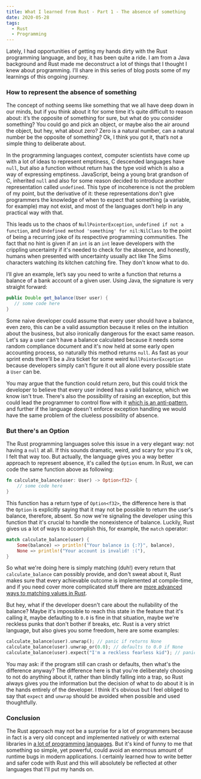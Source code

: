 ```yaml
---
title: What I learned from Rust - Part 1 - The absence of something
date: 2020-05-28
tags:
  - Rust
  - Programming
---
```


Lately, I had opportunities of getting my hands dirty with the Rust programming language, and boy, it has been quite a ride. I am from a Java background and Rust made me deconstruct a lot of things that I thought I knew about programming. I’ll share in this series of blog posts some of my learnings of this ongoing journey.

### How to represent the absence of something

The concept of nothing seems like something that we all have deep down in our minds, but if you think about it for some time it’s quite difficult to reason about: it’s the opposite of something for sure, but what do you consider something? You could go and pick an object, or maybe also the air around the object, but hey, what about zero? Zero is a natural number, can a natural number be the opposite of something? Ok, I think you got it, that’s not a simple thing to deliberate about.

In the programming languages context, computer scientists have come up with a lot of ideas to represent emptiness, C descended languages have `null`, but also a function without return has the type void which is also a way of expressing emptiness. JavaScript, being a young brat grandson of C, inherited `null` and also for some reason decided to introduce another representation called `undefined`. This type of incoherence is not the problem of my point, but the derivative of it: these representations don't give programmers the knowledge of when to expect that something (a variable, for example) may not exist, and most of the languages don’t help in any practical way with that.

This leads us to the chaos of `NullPointerException`, `undefined if not a function`, and `Undefined method 'something' for nil:NilClass` to the point of being a recurring joke of its respective programming communities. The fact that no hint is given if an `int` is an `int` leave developers with the crippling uncertainty if it's needed to check for the absence, and honestly, humans when presented with uncertainty usually act like The Sims characters watching its kitchen catching fire. They don't know what to do.

I’ll give an example, let’s say you need to write a function that returns a balance of a bank account of a given user. Using Java, the signature is very straight forward:

```java
public Double get_balance(User user) {
   // some code here
}
```

Some naive developer could assume that every user should have a balance, even zero, this can be a valid assumption because it relies on the intuition about the business, but also ironically dangerous for the exact same reason. Let's say a user can't have a balance calculated because it needs some random compliance document and it's now held at some early open accounting process, so naturally this method returns `null`. As fast as your sprint ends there'll be a Jira ticket for some weird `NullPointerException` because developers simply can't figure it out all alone every possible state a `User` can be.

You may argue that the function could return zero, but this could trick the developer to believe that every user indeed has a valid balance, which we know isn't true. There's also the possibility of raising an exception, but this could lead the programmer to control flow with it [which is an anti-pattern](https://web.archive.org/web/20140430044213/http://c2.com/cgi-bin/wiki?DontUseExceptionsForFlowControl), and further if the language doesn't enforce exception handling we would have the same problem of the clueless possibility of absence.

### But there's an Option

The Rust programming languages solve this issue in a very elegant way: not having a `null` at all. If this sounds dramatic, weird, and scary for you it's ok, I felt that way too. But actually, the language gives you a way better approach to represent absence, it's called the `Option` enum. In Rust, we can code the same function above as following:

```rust
fn calculate_balance(user: User) -> Option<f32> {
    // some code here
}
```

This function has a return type of `Option<f32>`, the difference here is that the `Option` is explicitly saying that it may not be possible to return the user's balance, therefore, absent. So now we're signaling the developer using this function that it's crucial to handle the nonexistence of balance. Luckily, Rust gives us a lot of ways to accomplish this, for example, the `match` operator:

```rust
match calculate_balance(user) {
    Some(balance) => println!("Your balance is {:?}", balance),
    None => println!("Your account is invalid! :("),
}
```

So what we're doing here is simply matching (duh!) every return that `calculate_balance` can possibly provide, and don't sweat about it, Rust makes sure that every achievable outcome is implemented at compile-time, and if you need cover more complicated stuff there are [more advanced ways to matching values in Rust](https://doc.rust-lang.org/book/ch18-03-pattern-syntax.html).

But hey, what if the developer doesn't care about the nullability of the balance? Maybe it's impossible to reach this state in the feature that it's calling it, maybe defaulting to `0.0` is fine in that situation, maybe we're reckless punks that don't bother if breaks, etc. Rust is a very strict language, but also gives you some freedom, here are some examples:

```rust
calculate_balance(user).unwrap(); // panic if returns None
calculate_balance(user).unwrap_or(0.0); // defaults to 0.0 if None
calculate_balance(user).expect("I'm a reckless fearless kid"); // panic with a fun message :)
```

You may ask: if the program still can crash or defaults, then what's the difference anyway? The difference here is that you're deliberately choosing to not do anything about it, rather than blindly falling into a trap, so Rust always gives you the information but the decision of what to do about it is in the hands entirely of the developer. I think it's obvious but I feel obliged to say that `expect` and `unwrap` should be avoided when possible and used thoughtfully.

### Conclusion

The Rust approach may not be a surprise for a lot of programmers because in fact is a very old concept and implemented natively or with external libraries in [a lot of programming languages](https://en.wikipedia.org/wiki/Option_type#Names_and_definitions). But it's kind of funny to me that something so simple, yet powerful, could avoid an enormous amount of runtime bugs in modern applications. I certainly learned how to write better and safer code with Rust and this will absolutely be reflected at other languages that I'll put my hands on.
